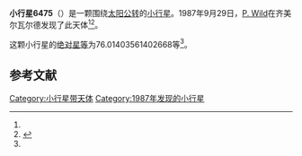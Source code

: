 {{Infobox planet
| bgcolour = #FFFFC0
| name = 6475 Refugium
| symbol = 
| image = 
| caption = 
| discovery = yes
| discovery_ref = 
| discoverer = [[P._Wild|P. Wild]]
| discovery_site = [[齐美尔瓦尔德|齐美尔瓦尔德]] 
| discovered = 1987年9月29日
| designations = yes
| mp_name = 
| named_after = 
| alt_names = 1987 SZ6/ 1965 TB
| mp_category = [[主带小行星|主带小行星]]
| orbit_ref = <ref name="a">[http://ssd.jpl.nasa.gov/sbdb.cgi?sstr=6475 6475 Refugium] {{Wayback|url=http://ssd.jpl.nasa.gov/sbdb.cgi?sstr=6475 |date=20140815160432 }}，小行星數據庫瀏覽器（JPL Small-Body Database Browser）－[[美国国家航空航天局|美国国家航空航天局]]喷气推进实验室</ref>
| epoch = 2456400.5 (2013年4月18日更新)
| aphelion = {{convert|3.658236998213087|AU|km|3|abbr=on|lk=out}}
| perihelion = {{convert|2.620584124518096|AU|km|3|abbr=on}}
| semimajor = {{convert|3.139410561365592|AU|km|3|abbr=on}}
| eccentricity = 0.165262372
| period = 2031.751548 [[日|日]]<br />5.56[[儒略年|儒略年]]
| avg_speed = 
| inclination = 8.927158135071828
| asc_node = 277.2250651035858
| mean_anomaly = 
| arg_peri = 76.01403561402668
| satellites = 
| physical_characteristics = yes
| dimensions = 
| mass = 
| density = 
| surface_grav = 
| escape_velocity = 
| sidereal_day = 
| axial_tilt = 
| pole_ecliptic_lat = 
| pole_ecliptic_lon = 
| albedo = 
| temperatures= 
| temp_name1 = 
| mean_temp_1 = 
| max_temp_1 = 
| temp_name2 = 
| max_temp_2 = 
| spectral_type = 
| abs_magnitude = 76.01403561402668
}}

'''小行星6475'''（{{lang-en|6475 Refugium}}）是一颗围绕[[太阳|太阳]][[公转|公转]]的[[小行星|小行星]]。1987年9月29日，[[P._Wild|P. Wild]]在齐美尔瓦尔德发现了此天体<ref name="a" /><ref>{{cite news|title=小行星列表|url=http://cfa-www.harvard.edu/iau/lists/NumberedMPs.txt|accessdate=2013-07-08|newspaper=哈佛大学|archive-date=2008-05-17|archive-url=https://web.archive.org/web/20080517010638/http://cfa-www.harvard.edu/iau/lists/NumberedMPs.txt|dead-url=no}}</ref>。

这颗小行星的[[绝对星等|绝对星等]]为76.01403561402668等<ref name="a" />。

==参考文献==
{{reflist}}
{{Minor Planet Number|[[小行星6474|小行星6474]]|[[小行星6476|小行星6476]]}}

{{小天体}}

[[Category:小行星带天体|Category:小行星带天体]]
[[Category:1987年发现的小行星|Category:1987年发现的小行星]]

{{asteroid-stub}}